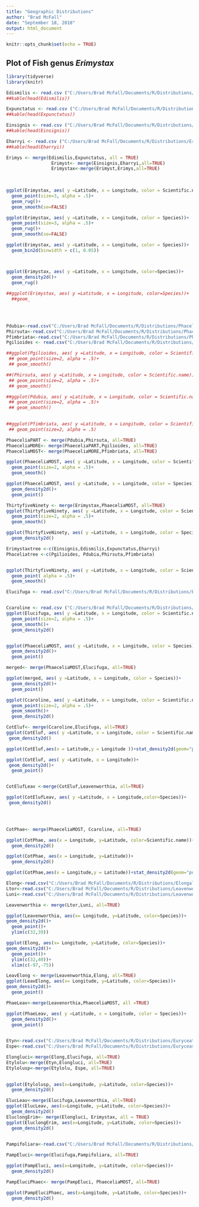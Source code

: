 ```yaml
---
title: "Geographic Distributions"
author: "Brad McFall"
date: "September 18, 2018"
output: html_document
---
```


```r
knitr::opts_chunk$set(echo = TRUE)
```

## Plot of Fish genus *Erimystax*

```r
library(tidyverse)
library(knitr)
```

```r
Edismilis <- read.csv ("C:/Users/Brad McFall/Documents/R/Distributions/Erimystax_dismilisCSV2postoneg.csv")
##kable(head(Edismilis))

Expunctatus <- read.csv ("C:/Users/Brad McFall/Documents/R/Distributions/Erimystax_x_punctatusCSV2postoneg.csv")
##kable(head(Expunctatus))

Einsignis <- read.csv ("C:/Users/Brad McFall/Documents/R/Distributions/Erimystax_insignisCSV.csv")
##kable(head(Einsignis))

Eharryi <- read.csv ("C:/Users/Brad McFall/Documents/R/Distributions/Erimystax_harryiCSV.csv")
##kable(head(Eharryi))

```



```r
Erimys <- merge(Edismilis,Expunctatus, all = TRUE)
                 Erimyst<- merge(Einsignis,Eharryi,all=TRUE)
                 Erimystax<-merge(Erimyst,Erimys,all=TRUE)
                 
              


```

```r
ggplot(Erimystax, aes( y =Latitude, x = Longitude, color = Scientific.name))+
  geom_point(size=3, alpha = .5)+
  geom_rug()+
  geom_smooth(se=FALSE)

ggplot(Erimystax, aes( y =Latitude, x = Longitude, color = Species))+
  geom_point(size=3, alpha = .5)+
  geom_rug()+
  geom_smooth(se=FALSE)

ggplot(Erimystax, aes( y =Latitude, x = Longitude, color = Species))+
  geom_bin2d(binwidth = c(1, 0.05))



ggplot(Erimystax, aes( y =Latitude, x = Longitude, color=Species))+
  geom_density2d()+
  geom_rug()
 
##ggplot(Erimystax, aes( y =Latitude, x = Longitude, color=Species))+
  ##geom_

 
 

```
```r


Pdubia<-read.csv("C:/Users/Brad McFall/Documents/R/Distributions/PhaceliadubiaCSV.csv")
Phirsuta<-read.csv("C:/Users/Brad McFall/Documents/R/Distributions/PhaceliahirsutaCSV.csv")
Pfimbriata<-read.csv("C:/Users/Brad McFall/Documents/R/Distributions/PhaceliafimbriataCSV.csv")
Pgilioides <- read.csv("C:/Users/Brad McFall/Documents/R/Distributions/PhaceliagilioidesCSV.csv")
```

```r

##ggplot(Pgilioides, aes( y =Latitude, x = Longitude, color = Scientific.name))+
 ## geom_point(size=2, alpha = .5)+
 ## geom_smooth()

##(Phirsuta, aes( y =Latitude, x = Longitude, color = Scientific.name))+
 ## geom_point(size=2, alpha = .5)+
 ## geom_smooth()

##ggplot(Pdubia, aes( y =Latitude, x = Longitude, color = Scientific.name))+
 ## geom_point(size=2, alpha = .5)+
 ## geom_smooth()
 

##ggplot(Pfimbriata, aes( y =Latitude, x = Longitude, color = Scientific.name))+
 ## geom_point(size=2, alpha = .5)


```

```r
PhaeceliaPART <- merge(Pdubia,Phirsuta, all=TRUE)
PhaeceliaMORE<- merge(PhaeceliaPART,Pgilioides, all=TRUE)
PhaeceliaMOST<- merge(PhaeceliaMORE,Pfimbriata, all=TRUE)

ggplot(PhaeceliaMOST, aes( y =Latitude, x = Longitude, color = Scientific.name))+
  geom_point(size=2, alpha = .5)+
  geom_smooth()

ggplot(PhaeceliaMOST, aes( y =Latitude, x = Longitude, color = Species))+
  geom_density2d()+
  geom_point()


```


```r
ThirtyfiveNinety <- merge(Erimystax,PhaeceliaMOST, all=TRUE)
ggplot(ThirtyfiveNinety, aes( y =Latitude, x = Longitude, color = Scientific.name))+
  geom_point(size=2, alpha = .5)+
  geom_smooth()

ggplot(ThirtyfiveNinety, aes( y =Latitude, x = Longitude, color = Species))+
  geom_density2d()

```
```r
Erimystaxtree <-c(Einsignis,Edismilis,Expunctatus,Eharryi)
Phaceliatree <-c(Pgilioides, Pdubia,Phirsuta,Pfimbriata)


ggplot(ThirtyfiveNinety, aes( y =Latitude, x = Longitude, color = Scientific.name))+
  geom_point( alpha = .5)+
  geom_smooth()
```

```r

Elucifuga <- read.csv("C:/Users/Brad McFall/Documents/R/Distributions/EurycealucifgaCSV.csv")


Ccaroline <- read.csv ("C:/Users/Brad McFall/Documents/R/Distributions/Cottuscarolinaecsv2pos.csv")
ggplot(Elucifuga, aes( y =Latitude, x = Longitude, color = Scientific.name))+
  geom_point(size=2, alpha = .5)+
  geom_smooth()+
  geom_density2d()


ggplot(PhaeceliaMOST, aes( y =Latitude, x = Longitude, color = Species))+
  geom_density2d()+
  geom_point()

merged<- merge(PhaeceliaMOST,Elucifuga, all=TRUE)

ggplot(merged, aes( y =Latitude, x = Longitude, color = Species))+
  geom_density2d()+
  geom_point()

```


```r

ggplot(Ccaroline, aes( y =Latitude, x = Longitude, color = Scientific.name))+
  geom_point(size=2, alpha = .5)+
  geom_smooth()+
  geom_density2d()

CotEluf<- merge(Ccaroline,Elucifuga, all=TRUE)
ggplot(CotEluf, aes( y =Latitude, x = Longitude, color = Scientific.name))+
 geom_density2d()

ggplot(CotEluf,aes(x = Latitude,y = Longitude ))+stat_density2d(geom="polygon",aes(color = Scientific.name,alpha = ..level..),fill="orangered",color="red4",linetype=2)+ theme_bw()+scale_x_continuous("X-coordinate")+scale_y_continuous("Y-coordinate")

ggplot(CotEluf, aes( y =Latitude, x = Longitude))+
 geom_density2d()+
  geom_point()


CotElufLeav <-merge(CotEluf,Leavenworthia, all=TRUE)

ggplot(CotElufLeav, aes( y =Latitude, x = Longitude,color=Species))+
 geom_density2d()
  




```

```r
CotPhae<- merge(PhaeceliaMOST, Ccaroline, all=TRUE)

ggplot(CotPhae, aes(x = Longitude, y=Latitude, color=Scientific.name))+
  geom_density2d()

ggplot(CotPhae, aes(x = Longitude, y=Latitude))+
  geom_density2d()

ggplot(CotPhae,aes(x = Longitude,y = Latitude))+stat_density2d(geom="polygon",aes(alpha = ..level..),fill="orangered",color="red4",linetype=2)+ theme_bw()+scale_x_continuous("X-coordinate")+scale_y_continuous("Y-coordinate")
```
```r

Elong<-read.csv("C:/Users/Brad McFall/Documents/R/Distributions/ElongallCSVfixed.csv")
Ltor<-read.csv("C:/Users/Brad McFall/Documents/R/Distributions/LeavenworthiatorulosaCSV.csv")
Luni<-read.csv("C:/Users/Brad McFall/Documents/R/Distributions/LeavenworthiaunifloraCSV.csv")
```

```r
Leavenworthia <- merge(Ltor,Luni, all=TRUE)

ggplot(Leavenworthia, aes(x= Longitude, y=Latitude, color=Species))+
geom_density2d()+
  geom_point()+
  ylim(c(32,39))

ggplot(Elong, aes(x= Longitude, y=Latitude, color=Species))+
geom_density2d()+
  geom_point()+
  ylim(c(32,40))+
  xlim(c(-97,-75))

LeavElong <- merge(Leavenworthia,Elong, all=TRUE)
ggplot(LeavElong, aes(x= Longitude, y=Latitude, color=Species))+
geom_density2d()+
  geom_point()

PhaeLeav<-merge(Leavenorthia,PhaeceliaMOST, all =TRUE)

ggplot(PhaeLeav, aes( y =Latitude, x = Longitude, color = Species))+
  geom_density2d()+
  geom_point()
  
```

```r
Etyn<-read.csv("C:/Users/Brad McFall/Documents/R/Distributions/EuryceatynerensisCSV.csv")
Espe<-read.csv("C:/Users/Brad McFall/Documents/R/Distributions/EuryceaspelaeCSV.csv")

Elongluci<-merge(Elong,Elucifuga, all=TRUE)
Etylolu<-merge(Etyn,Elongluci, all=TRUE)
Etylolusp<-merge(Etylolu, Espe, all=TRUE)

                 
ggplot(Etylolusp, aes(x=Longitude, y=Latitude, color=Species))+
  geom_density2d()

ElucLeav<-merge(Elucifuga,Leavenorthia, all=TRUE)
ggplot(ElucLeav, aes(x=Longitude, y=Latitude, color=Species))+
  geom_density2d()
EluclongErim<- merge(Elongluci, Erimystax, all = TRUE)
ggplot(EluclongErim, aes(x=Longitude, y=Latitude, color=Species))+
  geom_density2d()
  
```


```r
Pampifoliara<-read.csv("C:/Users/Brad McFall/Documents/R/Distributions/Phloxampifoliaraw.csv")

PampEluci<-merge(Elucifuga,Pampifoliara, all=TRUE)

ggplot(PampEluci, aes(x=Longitude, y=Latitude, color=Species))+
  geom_density2d()

PampEluciPhaec<- merge(PampEluci, PhaeceliaMOST, all=TRUE)

ggplot(PampEluciPhaec, aes(x=Longitude, y=Latitude, color=Species))+
  geom_density2d()

```


